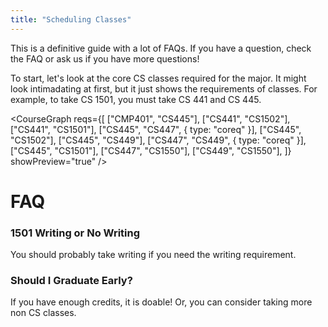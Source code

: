 ```yaml
---
title: "Scheduling Classes"
---
```


This is a definitive guide with a lot of FAQs. If you have a question, check the FAQ or
ask us if you have more questions!

To start, let's look at the core CS classes required for the major. It
might look intimadating at first, but it just shows the requirements
of classes. For example, to take CS 1501, you must take CS 441 and CS 445.

<CourseGraph
  reqs={[
    ["CMP401", "CS445"],
    ["CS441", "CS1502"],
    ["CS441", "CS1501"],
    ["CS445", "CS447", { type: "coreq" }],
    ["CS445", "CS1502"],
    ["CS445", "CS449"],
    ["CS447", "CS449", { type: "coreq" }],
    ["CS445", "CS1501"],
    ["CS447", "CS1550"],
    ["CS449", "CS1550"],
  ]}
  showPreview="true"
/>

# FAQ

### 1501 Writing or No Writing

You should probably take writing if you need the writing requirement.

### Should I Graduate Early?

If you have enough credits, it is doable! Or, you can consider taking more non CS classes.
